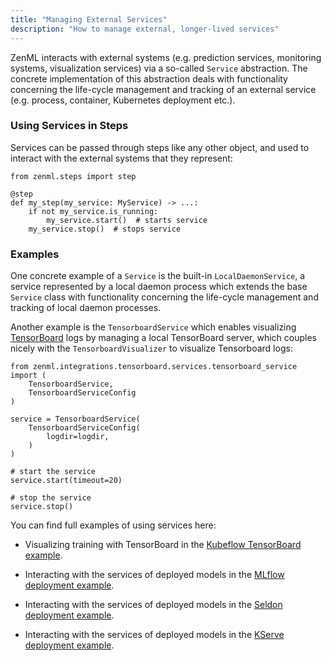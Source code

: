 ```yaml
---
title: "Managing External Services"
description: "How to manage external, longer-lived services"
---
```


ZenML interacts with external systems (e.g. prediction services, monitoring systems, visualization services) via a so-called `Service` abstraction. The concrete implementation of this abstraction deals with functionality concerning the life-cycle management and tracking of an external service (e.g. process, container, Kubernetes deployment etc.).

### Using Services in Steps

Services can be passed through steps like any other object, and used to interact with the external systems that they represent:

```
from zenml.steps import step

@step
def my_step(my_service: MyService) -> ...:
    if not my_service.is_running:
        my_service.start()  # starts service
    my_service.stop()  # stops service
```

### Examples

One concrete example of a `Service` is the built-in `LocalDaemonService`, a service represented by a local daemon process which extends the base `Service` class with functionality concerning the life-cycle management and tracking of local daemon processes.

Another example is the `TensorboardService` which enables visualizing [TensorBoard](https://www.tensorflow.org/tensorboard) logs by managing a local TensorBoard server, which couples nicely with the `TensorboardVisualizer` to visualize Tensorboard logs:

```
from zenml.integrations.tensorboard.services.tensorboard_service import (
    TensorboardService,
    TensorboardServiceConfig
)

service = TensorboardService(
    TensorboardServiceConfig(
        logdir=logdir,
    )
)

# start the service
service.start(timeout=20)

# stop the service
service.stop()
```

You can find full examples of using services here:

* Visualizing training with TensorBoard in the [Kubeflow TensorBoard example](https://github.com/zenml-io/zenml/tree/main/examples/kubeflow%5Fpipelines%5Forchestration).

* Interacting with the services of deployed models in the [MLflow deployment example](https://github.com/zenml-io/zenml/tree/main/examples/mlflow%5Fdeployment).

* Interacting with the services of deployed models in the [Seldon deployment example](https://github.com/zenml-io/zenml/tree/main/examples/seldon%5Fdeployment).

* Interacting with the services of deployed models in the [KServe deployment example](https://github.com/zenml-io/zenml/tree/main/examples/kserve%5Fdeployment).